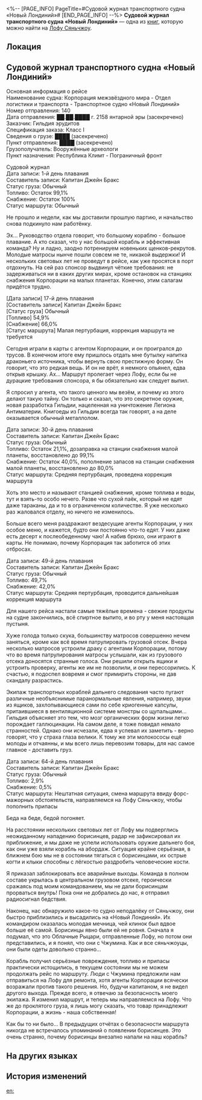 <%-- [PAGE_INFO]
PageTitle=#Судовой журнал транспортного судна «Новый Лондиний»#
[END_PAGE_INFO] --%>
{{Дополнить}}
{{Книга Инфобокс
|id           = 381
|partIds      = 190676
|Название     = 
|Изображение  = Иконка письма.png
|Мир          = Лофу Сяньчжоу
|Томов        = 1
|Автор        = <!--нужно добавить-->
|Описание     = Протокол рейса «Нового Лондиния».
|Том1         = {{tx}}
|Источник1    = {{tx|Отсутствует источник}}
|Персонажи    = 
|Фракции      = 
}}
'''Судовой журнал транспортного судна «Новый Лондиний»''' — одна из [[Книги|книг]], которую можно найти на [[Лофу Сяньчжоу]].

==Локация==
{{Отметка карты|<!--название карты-->|<!--id отметки-->}}

==Судовой журнал транспортного судна «Новый Лондиний»==
Основная информация о рейсе<br />
Наименование судна: Корпорация межзвёздного мира - Отдел логистики и транспорта - Транспортное судно «Новый Лондиний»<br />
Номер отправления: 140<br />
Дата отправления: ██.██.████ г. 2158 янтарной эры (засекречено)<br />
Заказчик: Гильдия эрудитов<br />
Спецификация заказа: Класс I<br />
Сведения о грузе: ████ (засекречено)<br />
Пункт отправления: ████ (засекречено)<br />
Грузополучатель: Вооружённые археологи<br />
Пункт назначения: Республика Климт - Пограничный фронт

Судовой журнал<br />
Дата записи: 1-й день плавания<br />
Составитель записи: Капитан Джейн Бракс<br />
Статус груза: Обычный<br />
Топливо: Остаток 99,1%<br />
Снабжение: Остаток 100%<br />
Статус маршрута: Обычный

Не прошло и недели, как мы доставили прошлую партию, и начальство снова подкинуло нам работёнку.

Эх... Руководство отдела говорит, что большому кораблю - большое плавание. А кто сказал, что у нас большой корабль и эффективная команда? Ну и ладно, заодно потренируем новеньких щенков-рекрутов. Молодые матросы нынче пошли совсем не те, никакой выдержки! И нескольких световых лет не проведут в рейсе, как уже просятся в порт отдохнуть. На сей раз спонсор выдвинул чёткие требования: не задерживаться ни в каких других мирах, кроме остановок на станциях снабжения Корпорации на малых планетах. Конечно, этим салагам придётся трудно.

[Дата записи] 17-й день плавания<br />
[Составитель записи] Капитан Джейн Бракс<br />
[Статус груза] Обычный<br />
[Топливо] 54,9%<br />
[Снабжение] 66,0%<br />
[Статус маршрута] Малая пертурбация, коррекция маршрута не требуется

Сегодня играли в карты с агентом Корпорации, и он проигрался до трусов. В конечном итоге ему пришлось отдать мне бутылку напитка драконьего источника, чтобы вернуть свою престижную форму. Он говорит, что это редкая вещь. И он не врёт, я немного опьянел, едва открыв крышку. Ах... Маршрут пролегает через Лофу, если бы не дурацкие требования спонсора, я бы обязательно как следует выпил.

Я спросил у агента, что такого ценного мы везём, и почему из этого делают такую тайну. Он только и сказал, что это секретное оружие, новая разработка Гильдии, нацеленная на уничтожение Легиона Антиматерии. Книгоеды из Гильдии всегда так говорят, а на деле оказывается обычный металлолом.

Дата записи: 30-й день плавания<br />
Составитель записи: Капитан Джейн Бракс<br />
Статус груза: Обычный<br />
Топливо: Остаток 21,1%, дозаправка на станции снабжения малой планеты, восстановлено до 99,1%<br />
Снабжение: Остаток 40,0%, пополнение запасов на станции снабжения малой планеты, восстановлено до 80,0%<br />
Статус маршрута: Средняя пертурбация, проведена коррекция маршрута

Хоть это место и называют станцией снабжения, кроме топлива и воды, тут и взять-то особо нечего. Разве что сухой паёк, который не едят даже тараканы, да и то в ограниченном количестве. Я уже несколько раз жаловался отделу, но ничего не изменилось.

Больше всего меня раздражают вездесущие агенты Корпорации, у них особое меню, и кажется, будто они постоянно что-то едят. У них даже есть десерт к послеобеденному чаю! А набив брюхо, они играют в карты. Не понимаю, почему Корпорация так заботится об этих отбросах.

Дата записи: 49-й день плавания<br />
Составитель записи: Капитан Джейн Бракс<br />
Статус груза: Обычный<br />
Топливо: 49,7%<br />
Снабжение: 42,0%<br />
Статус маршрута: Средняя пертурбация, проводится дальнейшая коррекция маршрута

Для нашего рейса настали самые тяжёлые времена - свежие продукты на судне закончились, всё спиртное выпито, и во рту у меня настоящая пустыня.

Хуже голода только скука, большинству матросов совершенно нечем заняться, кроме как всё время патрулировать грузовой отсек. Вчера несколько матросов устроили драку с агентами Корпорации, потому что во время патрулирования матросы услышали, как из грузового отсека доносятся странные голоса. Они решили открыть ящики и устроить проверку, агенты же им не позволили, и они перессорились. К счастью, я подоспел вовремя и смог примирить стороны, не дав скандалу разрастись.

Экипаж транспортных кораблей дальнего следования часто пугают различные необъяснимые паранормальные явления, например, звуки из ящиков, захлопывающиеся сами по себе криогенные капсулы, притаившиеся в вентиляционной системе монстры со щупальцами... Гильдия объясняет это тем, что мозг органических форм жизни легко порождает галлюцинации. На самом деле, я тоже повидал немало странностей. Однако они исчезали, едва я успевал их заметить - верно говорят, что у страха глаза велики. К тому же эти молокососы ещё молоды и отчаянны, и мы всего лишь перевозим товары, для нас самое главное - доставить груз.

Дата записи: 64-й день плавания<br />
Составитель записи: Капитан Джейн Бракс<br />
Статус груза: Обычный<br />
Топливо: 2,9%<br />
Снабжение: 0,5%<br />
Статус маршрута: Нештатная ситуация, смена маршрута ввиду форс-мажорных обстоятельств, направляемся на Лофу Сяньчжоу, чтобы пополнить припасы

Беда на беде, бедой погоняет.

На расстоянии нескольких световых лет от Лофу мы подверглись неожиданному нападению борисинцев, радар не зафиксировал их приближение, и мы даже не успели использовать оружие дальнего боя, как они уже взяли корабль на абордаж. Ситуация крайне серьёзная, в ближнем бою мы не в состоянии тягаться с борисинцами, их острые когти и клыки способны с лёгкостью раздробить человеческие кости.

Я приказал заблокировать все аварийные выходы. Команда в полном составе укрылась в центральном грузовом отсеке, героически сражаясь под моим командованием, мы не дали борисинцам прорваться внутрь! Пока они не добрались до нас, я отправил радиосигнал бедствия.

Наконец, нас обнаружило какое-то судно неподалёку от Сяньчжоу, они быстро приблизились и высадились на «Новый Лондиний». Их командиром оказалась молодая мечница, чей клинок был вдвое больше её самой. Борисинцы явно были ей не ровня. Сначала я подумал, что это Облачные Рыцари, отправленные Лофу, но потом они представились, и я понял, что они с Чжумина. Как и все сяньчжоуцы, они были одеты довольно странно...

Корабль получил серьёзные повреждения, топливо и припасы практически истощились, в текущем состоянии мы не можем продолжать рейс по маршруту. Люди с Чжумина предложили нам отправиться на Лофу для ремонта, хотя агенты Корпорации всячески возражали против такого решения. Но, будучи капитаном, я не видел другого выхода. Прежде всего, я отвечаю за безопасность моего экипажа. Я изменил маршрут, и теперь мы направляемся на Лофу. Что же до проклятого груза, я лишь могу сказать, что товар принадлежит Корпорации, а жизнь - наша собственная!

Как бы то ни было... В предыдущих отчётах о безопасности маршрута никогда не встречалось упоминаний о появлении борисинцев. Это очень странно, почему борисинцы внезапно напали на наш корабль?

==На других языках==
{{На других языках
|en   = New Londinium's Transport Log Record
|zhs  = 新伦蒂尼恩号运输船的航行日志
|zht  = 新倫蒂尼恩號運輸船的航行日誌
|ja   = 輸送船ニューロンテネオン号の航海日誌
|ko   = 운송선 뉴론디니움호의 항해 일지
|es   = Diario de registro del transporte de Nuevo Londinium
|fr   = Registre de transport du New Londinium
|ru   = Судовой журнал транспортного судна «Новый Лондиний»
|th   = บันทึกการเดินทางของเรือขนส่ง New Londinium
|vi   = Nhật ký hành trình của Tàu Vận Tải New Londinium
|de   = Protokolleintrag des Transportschiffs Neu Londinium
|id   = Catatan Pelayaran Kapal Pengangkut New Londinium
|pt   = Registro de Transporte da Nova Londinium
}}

==История изменений==
{{История изменений|3.5}}

[[en:]]